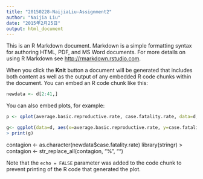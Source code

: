 ```yaml
---
title: "20150228-NaijiaLiu-Assignment2"
author: "Naijia Liu"
date: "2015年2月25日"
output: html_document
---
```


This is an R Markdown document. Markdown is a simple formatting syntax for authoring HTML, PDF, and MS Word documents. For more details on using R Markdown see <http://rmarkdown.rstudio.com>.

When you click the **Knit** button a document will be generated that includes both content as well as the output of any embedded R code chunks within the document. You can embed an R code chunk like this:

```r
newdata <- d[2:41,]
```

You can also embed plots, for example:

```r
p <- qplot(average.basic.reproductive.rate, case.fatality.rate, data=d, color=primary.mode.of.transmission, main="THe Microbe-scope", xlim(c(0,17)), ylim(c(0,100)), xlab="Contaiousness", ylab="Deadliness")

g<- ggplot(data=d, aes(x=average.basic.reproductive.rate, y=case.fatality.rate, group =primary.mode.of.transmission, colour=primary.mode.of.transmission)) +geom_point(size=6)
> print(g)
```

contagion <- as.character(newdata$case.fatality.rate)
library(stringr)
> contagion <- str_replace_all(contagion, "%", "")


Note that the `echo = FALSE` parameter was added to the code chunk to prevent printing of the R code that generated the plot.
